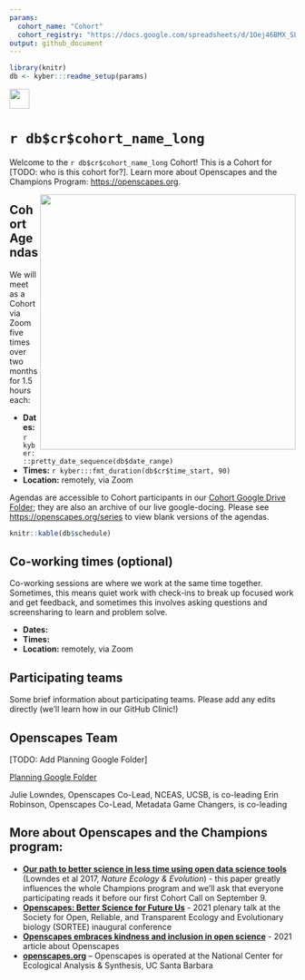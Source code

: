 ```yaml
---
params:
  cohort_name: "Cohort"
  cohort_registry: "https://docs.google.com/spreadsheets/d/1Oej46BMX_SLIc1cwoyLHzNWwGlT3szez8FDKc3b418w/"
output: github_document
---
```


```r
library(knitr)
db <- kyber:::readme_setup(params)
```

<a align="left" href="`r db$cr$github_repo`"><img src="https://github.githubassets.com/images/modules/logos_page/GitHub-Mark.png" width="35px"></a>

# `r db$cr$cohort_name_long`

Welcome to the `r db$cr$cohort_name_long` Cohort! This is a Cohort for [TODO: who is this cohort for?]. Learn more about Openscapes and the Champions Program: <https://openscapes.org>. 

<img align="right" src="horst-champions-trailhead.png" width="450">  

## Cohort Agendas

We will meet as a Cohort via Zoom five times over two months for 1.5 hours each:  

- **Dates:** `r kyber:::pretty_date_sequence(db$date_range)`
- **Times:** `r kyber:::fmt_duration(db$cr$time_start, 90)`
- **Location:** remotely, via Zoom

Agendas are accessible to Cohort participants in our [Cohort Google Drive Folder](`r db$cr$google_drive_folder`); they are also an archive of our live google-docing. Please see <https://openscapes.org/series> to view blank versions of the agendas. 

```r
knitr::kable(db$schedule)
```

## Co-working times (optional)

Co-working sessions are where we work at the same time together. Sometimes, this means quiet work with check-ins to break up focused work and get feedback, and sometimes this involves asking questions and screensharing to learn and problem solve.

- **Dates:**
- **Times:**
- **Location:** remotely, via Zoom

## Participating teams
Some brief information about participating teams. Please add any edits directly (we'll learn how in our GitHub Clinic!)

## Openscapes Team

[TODO: Add Planning Google Folder]

[Planning Google Folder]()

Julie Lowndes, Openscapes Co-Lead, NCEAS, UCSB, is co-leading
Erin Robinson, Openscapes Co-Lead, Metadata Game Changers, is co-leading

## More about Openscapes and the Champions program:

* **[Our path to better science in less time using open data science tools](https://www.nature.com/articles/s41559-017-0160)** (Lowndes et al 2017, _Nature Ecology & Evolution_) - this paper greatly influences the whole Champions program and we’ll ask that everyone participating reads it before our first Cohort Call on September 9. 
* **[Openscapes: Better Science for Future Us](https://docs.google.com/presentation/d/1HGw4P095-lblHiGQHXYidHiVysjrPxuojxTxKtE13vk/edit#slide=id.ge2b7c2f974_0_2017)** - 2021 plenary talk at the Society for Open, Reliable, and Transparent Ecology and Evolutionary biology (SORTEE) inaugural conference 
* **[Openscapes embraces kindness and inclusion in open science](https://sparcopen.org/impact-story/openscapes-embraces-kindness-and-inclusion-of-open-science/)** - 2021 article about Openscapes
* **[openscapes.org](https://openscapes.org/)** – Openscapes is operated at the National Center for Ecological Analysis & Synthesis, UC Santa Barbara

